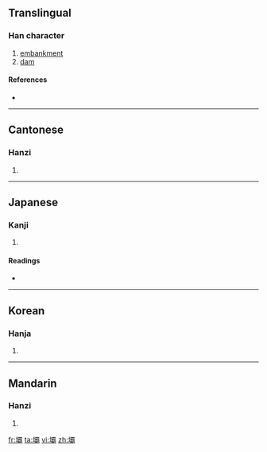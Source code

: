 {{also|坝}}
==Translingual==

===Han character===
{{Han char|rn=32|rad=土|as=21|sn=24|four=4112<sub>7</sub>|canj=土一月月 (GMBB)}}

# [[embankment]]
# [[dam]]

====References====
* {{Han ref|kx=0242.330|dkj=05630|dj=0482.310|hdz=10502.250|uh=58E9|ud=22761|bh=C5F2|bd=50674}}

----

==Cantonese==

===Hanzi===
{{yue-hanzi|jyut=|y=ba3|sim=坝}}

# {{defn|Cantonese|sort=土21}}

----

==Japanese==

===Kanji===
{{ja-kanji|grade=|rs=土21}}

# {{defn|Japanese|sort=土21}}

====Readings====
* {{ja-readings|on=[[は]] (ha), [[へ]] (he)|kun=[[るせき]] (ruseki)}}

----

==Korean==

===Hanja===
{{ko-hanja|hangeul=파|rv=pa|mr=p'a}}

# {{defn|Korean|sort=土21}}

----

==Mandarin==

===Hanzi===
{{cmn-hanzi|sim=坝|pin=[[bà]] ([[ba4]])|wg=pa<sup>4</sup>}}

# {{defn|Mandarin|sort=土21}}

[[fr:壩]]
[[ta:壩]]
[[vi:壩]]
[[zh:壩]]